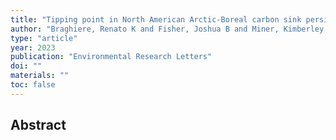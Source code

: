 ```yaml
---
title: "Tipping point in North American Arctic-Boreal carbon sink persists in new generation Earth system models despite reduced uncertainty"
author: "Braghiere, Renato K and Fisher, Joshua B and Miner, Kimberley R and Miller, Charles E and Worden, John R and Schimel, David S and Frankenberg, Christian"
type: "article"
year: 2023
publication: "Environmental Research Letters"
doi: ""
materials: ""
toc: false
---
```


## Abstract

